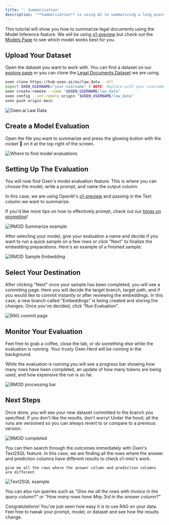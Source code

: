 ```yaml
---
title: '💡 Summarization'
description: '**Summarization** is using AI to summarizing a long piece of text. This is most commonly used with long legal documents, textbooks and educational texts, manuals, etc.'
---
```


This tutorial will show you how to summarize legal documents using the Model Inference feature. We will be using [o1-preview](https://www.oxen.ai/explore/models#openai) but check out the [Models Page](https://www.oxen.ai/explore/models) to see which model works best for you. 

## Upload Your Dataset

Open the dataset you want to work with. You can find a dataset on our [explore page](https://www.oxen.ai/explore) or you can clone the [Legal Documents Dataset](https://www.oxen.ai/mathias/law_data) we are using.

```bash
oxen clone https://hub.oxen.ai/ox/law_data --all
export OXEN_USERNAME="your-username" # NOTE: Replace with your username
oxen create-remote --name "$OXEN_USERNAME/law_data"
oxen config --set-remote origin "$OXEN_USERNAME/law_data"
oxen push origin main
```

<img
  className="block"
  src="/images/law_data.png"
  alt="Oxen.ai Law Data"
/>

## Create a Model Evaluation

Open the file you want to summarize and press the glowing button with the rocket 🚀 on it at the top right of the screen.


<img
  className="block"
  src="/images/rmod_button.png"
  alt="Where to find model evaluations"
/>

## Setting Up The Evaluation

You will now find Oxen's model evaluation feature. This is where you can choose the model, write a prompt, and name the output column.

In this case, we are using OpenAI's [o1-preview](https://www.oxen.ai/explore/models#openai) and passing in the Text column we want to summarize.

If you'd like more tips on how to effectively prompt, check out our [blogs on prompting](https://www.oxen.ai/blog/the-prompt-report-part-1-a-systematic-survey-of-prompting-techniques)!

<img
  className="block"
  src="/images/summarize_prompt.png"
  alt="RMOD Summarize example"
/>

After selecting your model, give your evaluation a name and decide if you want to run a quick sample on a few rows or click "Next" to finalize the embedding preparations. 
Here's an example of a finished sample:

<img
  className="block"
  src="/images/sample_emb.png"
  alt="RMOD Sample Embedding"
/>

## Select Your Destination

After clicking "Next" once your sample has been completed, you will see a commiting page. Here you will decide the target branch, target path, and if you would like to commit instantly or after reviewing the embeddings.
In this case, a new branch called "Embeddings" is being created and storing the changes. Once you've decided, click "Run Evaluation".

<img
  className="block"
  src="/images/saved_file_path.png"
  alt="RAG commit page"
/>

## Monitor Your Evaluation

Feel free to grab a coffee, close the tab, or do something else while the evaluation is running. Your trusty Oxen Herd will be running in the background.

While the evaluation is running you will see a progress bar showing how many rows have been completed, an update of how many tokens are being used, and how expensive the run is so far.


<img
  className="block"
  src="/images/rag_status.png"
  alt="RMOD processing bar"
/>

## Next Steps

Once done, you will see your new dataset committed to the branch you specified. If you don't like the results, don't worry! Under the hood, all the runs are versioned so you can always revert to or compare to a previous version.


<img
  className="block"
  src="/images/rag_final.png"
  alt="RMOD completed"
/>

You can then search through the outcomes immediately with Oxen's Text2SQL feature. In this case, we are finding all the rows where the answer and prediction columns have different results to check o1-mini's work.

```
give me all the rows where the answer column and prediction columns are different

```

<img
  className="block"
  src="/images/RAG_t2s.png"
  alt="Text2SQL example"
/>

You can also run queries such as *"Give me all the rows with invoice in the query column?"* or *"How many rows have May 3rd in the answer column?"*

Congratulations! You've just seen how easy it is to use RAG on your data. Feel free to tweak your prompt, model, or dataset and see how the results change.